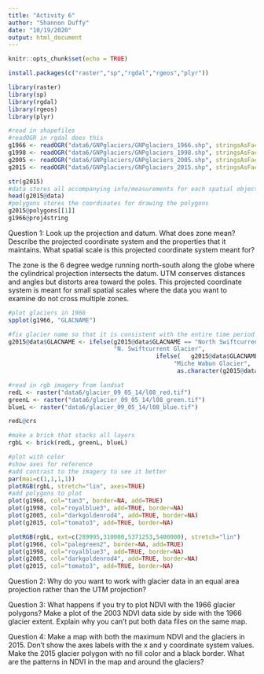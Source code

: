 ```yaml
---
title: "Activity 6"
author: "Shannon Duffy"
date: "10/19/2020"
output: html_document
---
```


```r
knitr::opts_chunk$set(echo = TRUE)
```

```r
install.packages(c("raster","sp","rgdal","rgeos","plyr"))
```
```r
library(raster)
library(sp)
library(rgdal)
library(rgeos)
library(plyr)
```
```r
#read in shapefiles
#readOGR in rgdal does this
g1966 <- readOGR("data6/GNPglaciers/GNPglaciers_1966.shp", stringsAsFactors = T)
g1998 <- readOGR("data6/GNPglaciers/GNPglaciers_1998.shp", stringsAsFactors = T)
g2005 <- readOGR("data6/GNPglaciers/GNPglaciers_2005.shp", stringsAsFactors = T)
g2015 <- readOGR("data6/GNPglaciers/GNPglaciers_2015.shp", stringsAsFactors = T)
```
```r
str(g2015)
#data stores all accompanying info/measurements for each spatial object
head(g2015@data)
#polygons stores the coordinates for drawing the polygons
g2015@polygons[[1]]
g1966@proj4string
```
Question 1: Look up the projection and datum. What does zone mean? Describe the projected coordinate system and the properties that it maintains. What spatial scale is this projected coordinate system meant for?

The zone is the 6 degree wedge running north-south along the globe where the cylindrical projection intersects the datum. UTM conserves distances and angles but distorts area toward the poles. This projected coordinate system is meant for small spatial scales where the data you want to examine do not cross multiple zones. 

```r
#plot glaciers in 1966
spplot(g1966, "GLACNAME")
```

```r
#fix glacier name so that it is consistent with the entire time period
g2015@data$GLACNAME <- ifelse(g2015@data$GLACNAME == "North Swiftcurrent Glacier",
                              "N. Swiftcurrent Glacier",
                                          ifelse(   g2015@data$GLACNAME ==  "Miche Wabun", 
                                               "Miche Wabun Glacier",
                                                as.character(g2015@data$GLACNAME)))
```

```r
#read in rgb imagery from landsat
redL <- raster("data6/glacier_09_05_14/l08_red.tif")
greenL <- raster("data6/glacier_09_05_14/l08_green.tif")
blueL <- raster("data6/glacier_09_05_14/l08_blue.tif")
```

```r
redL@crs
```
```r
#make a brick that stacks all layers
rgbL <- brick(redL, greenL, blueL)
```

```r
#plot with color
#show axes for reference
#add contrast to the imagery to see it better
par(mai=c(1,1,1,1))
plotRGB(rgbL, stretch="lin", axes=TRUE)
#add polygons to plot
plot(g1966, col="tan3", border=NA, add=TRUE)
plot(g1998, col="royalblue3", add=TRUE, border=NA)
plot(g2005, col="darkgoldenrod4", add=TRUE, border=NA)
plot(g2015, col="tomato3", add=TRUE, border=NA)
```
```r
plotRGB(rgbL, ext=c(289995,310000,5371253,5400000), stretch="lin")
plot(g1966, col="palegreen2", border=NA, add=TRUE)
plot(g1998, col="royalblue3", add=TRUE, border=NA)
plot(g2005, col="darkgoldenrod4", add=TRUE, border=NA)
plot(g2015, col="tomato3", add=TRUE, border=NA)
```
Question 2: Why do you want to work with glacier data in an equal area projection rather than the UTM projection?

Question 3: What happens if you try to plot NDVI with the 1966 glacier polygons? Make a plot of the 2003 NDVI data side by side with the 1966 glacier extent. Explain why you can't put both data files on the same map.

Question 4: Make a map with both the maximum NDVI and the glaciers in 2015. Don't show the axes labels with the x and y coordinate system values. Make the 2015 glacier polygon with no fill color and a black border. What are the patterns in NDVI in the map and around the glaciers?